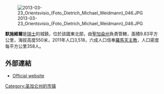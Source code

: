 [[Image:2013-03-23_Orientsvisio_(Foto_Dietrich_Michael_Weidmann)_046.JPG|right]]

'''默施維爾'''是[[瑞士|瑞士]]的城鎮，位於該國東北部，由[[聖加侖州|聖加侖州]]負責管轄，面積9.83平方公里，海拔高度550米，2011年人口3,518，六成人口信奉[[羅馬天主教|羅馬天主教]]，人口密度每平方公里358人。

==外部連結==
* [https://web.archive.org/web/20080518144857/http://www.moerschwil.ch/ Official website] {{de icon}}

{{Switzerland-geo-stub}}
[[Category:圣加仑州的市镇|Category:圣加仑州的市镇]]